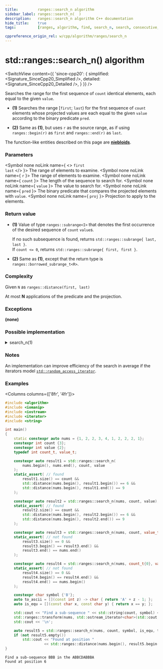 ```yaml
---
title:         ranges::search_n algorithm
sidebar_label: ranges::search_n(  )
description:   ranges::search_n algorithm C++ documentation
hide_title:    true
tags:          [ranges, algorithm, find, search_n, search, consecutive, sequence, look]

cppreference_origin_rel: w/cpp/algorithm/ranges/search_n
---
```



<!----------------- Codes ---------------------->


# std::ranges::search_n() algorithm

<SwitchView content={{
	'since-cpp20': {
		simplified:	<Signature_SinceCpp20_Simplified />,
		detailed:	<Signature_SinceCpp20_Detailed />,
	}
}} />

Searches the range for the first sequence of `count` identical elements, each equal to the given `value`.

- **(1)** Searches the range [`first`; `last`) for the first sequence of `count` elements whose projected values are each equal to the given `value` according to the binary predicate `pred`.

- **(2)** Same as **(1)**, but uses `r` as the source range, as if using `ranges::begin(r)` as `first` and `ranges::end(r)` as `last`.

The function-like entities described on this page are [**niebloids**](#).

### Parameters

<SymbolTable>

  <Symbol none noLink name={ <> <code>first</code> <br/> <code>last</code> </> }>
    The range of elements to examine.
  </Symbol>
  <Symbol none noLink name={ <code>r</code> }>
    The range of elements to examine.
  </Symbol>
  <Symbol none noLink name={ <code>count</code> }>
    The length of the sequence to search for.
  </Symbol>
  <Symbol none noLink name={ <code>value</code> }>
    The value to search for.
  </Symbol>
  <Symbol none noLink name={ <code>pred</code> }>
    The binary predicate that compares the projected elements with <code>value</code>.
  </Symbol>
  <Symbol none noLink name={ <code>proj</code> }>
    Projection to apply to the elements.
  </Symbol>

</SymbolTable>

### Return value

- **(1)** Value of type `ranges::subrange<I>` that denotes the first occurrence of the desired sequence of `count` `value`s.

  If no such subsequence is found, returns `std::ranges::subrange{ last, last }`.  
  If `count <= 0`, returns `std::ranges::subrange{ first, first }`.

- **(2)** Same as **(1)**, except that the return type is `ranges::borrowed_subrange_t<R>`.

### Complexity

Given `N` as `ranges::distance(first, last)`

At most **N** applications of the predicate and the projection.

### Exceptions

**(none)**

### Possible implementation

<details>
<summary>search_n(1)</summary>

```cpp
struct search_n_fn
{
    template<std::forward_iterator I, std::sentinel_for<I> S, class T,
             class Pred = ranges::equal_to, class Proj = std::identity>
    requires std::indirectly_comparable<I, const T*, Pred, Proj>
    constexpr ranges::subrange<I>
        operator()(I first, S last, std::iter_difference_t<I> count,
                   const T& value, Pred pred = {}, Proj proj = {}) const
    {
        if (count <= 0)
            return {first, first};
        for (; first != last; ++first)
        {
            if (std::invoke(pred, std::invoke(proj, *first), value))
            {
                I start = first;
                std::iter_difference_t<I> n{1};
                for (;;)
                {
                    if (n++ == count)
                        return {start, std::next(first)}; // found
                    if (++first == last)
                        return {first, first}; // not found
                    if (!std::invoke(pred, std::invoke(proj, *first), value))
                        break; // not equ to value
                }
            }
        }
        return {first, first};
    }

    template<ranges::forward_range R, class T, class Pred = ranges::equal_to,
             class Proj = std::identity>
    requires std::indirectly_comparable<ranges::iterator_t<R>, const T*, Pred, Proj>
    constexpr ranges::borrowed_subrange_t<R>
        operator()(R&& r, ranges::range_difference_t<R> count,
                   const T& value, Pred pred = {}, Proj proj = {}) const
    {
        return (*this)(ranges::begin(r), ranges::end(r),
                       std::move(count), value,
                       std::move(pred), std::move(proj));
    }
};

inline constexpr search_n_fn search_n {};
```

</details>

### Notes

An implementation can improve efficiency of the search in average if the iterators model [`std::random_access_iterator`](#).

### Examples

<Columns columns={['8fr', '4fr']}>
<div>

```cpp title='Main.cpp' showLineNumbers
#include <algorithm>
#include <iomanip>
#include <iostream>
#include <iterator>
#include <string>

int main()
{
    static constexpr auto nums = {1, 2, 2, 3, 4, 1, 2, 2, 2, 1};
    constexpr int count {3};
    constexpr int value {2};
    typedef int count_t, value_t;

    constexpr auto result1 = std::ranges::search_n(
        nums.begin(), nums.end(), count, value
    );
    static_assert( // found
        result1.size() == count &&
        std::distance(nums.begin(), result1.begin()) == 6 &&
        std::distance(nums.begin(), result1.end()) == 9
    );

    constexpr auto result2 = std::ranges::search_n(nums, count, value);
    static_assert( // found
        result2.size() == count &&
        std::distance(nums.begin(), result2.begin()) == 6 &&
        std::distance(nums.begin(), result2.end()) == 9
    );

    constexpr auto result3 = std::ranges::search_n(nums, count, value_t{5});
    static_assert( // not found
        result3.size() == 0 &&
        result3.begin() == result3.end() &&
        result3.end() == nums.end()
    );

    constexpr auto result4 = std::ranges::search_n(nums, count_t{0}, value_t{1});
    static_assert( // not found
        result4.size() == 0 &&
        result4.begin() == result4.end() &&
        result4.end() == nums.begin()
    );

    constexpr char symbol {'B'};
    auto to_ascii = [](const int z) -> char { return 'A' + z - 1; };
    auto is_equ = [](const char x, const char y) { return x == y; };

    std::cout << "Find a sub-sequence " << std::string(count, symbol) << " in the ";
    std::ranges::transform(nums, std::ostream_iterator<char>(std::cout, ""), to_ascii);
    std::cout << '\n';

    auto result5 = std::ranges::search_n(nums, count, symbol, is_equ, to_ascii);
    if (not result5.empty())
        std::cout << "Found at position "
                  << std::ranges::distance(nums.begin(), result5.begin()) << '\n';
}
```

</div>
<div>

```plaintext title="Output"
Find a sub-sequence BBB in the ABBCDABBBA
Found at position 6
```

</div>
</Columns>
